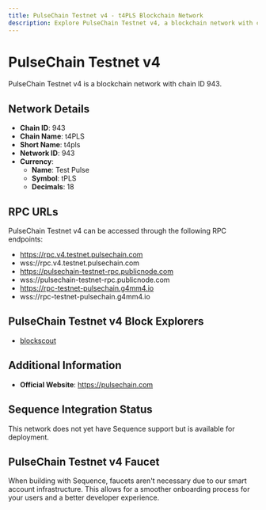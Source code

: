 ```yaml
--- 
title: PulseChain Testnet v4 - t4PLS Blockchain Network
description: Explore PulseChain Testnet v4, a blockchain network with chain ID 943. Learn about its native currency, Test Pulse, and how to interact with the network.
---
```


# PulseChain Testnet v4

PulseChain Testnet v4 is a blockchain network with chain ID 943.

## Network Details

- **Chain ID**: 943
- **Chain Name**: t4PLS
- **Short Name**: t4pls
- **Network ID**: 943
- **Currency**: 
  - **Name**: Test Pulse
  - **Symbol**: tPLS
  - **Decimals**: 18

## RPC URLs

PulseChain Testnet v4 can be accessed through the following RPC endpoints:

- https://rpc.v4.testnet.pulsechain.com
- wss://rpc.v4.testnet.pulsechain.com
- https://pulsechain-testnet-rpc.publicnode.com
- wss://pulsechain-testnet-rpc.publicnode.com
- https://rpc-testnet-pulsechain.g4mm4.io
- wss://rpc-testnet-pulsechain.g4mm4.io

## PulseChain Testnet v4 Block Explorers

- [blockscout](https://otter-testnet-pulsechain.g4mm4.io)

## Additional Information

- **Official Website**: https://pulsechain.com

## Sequence Integration Status

This network does not yet have Sequence support but is available for deployment.

## PulseChain Testnet v4 Faucet

When building with Sequence, faucets aren't necessary due to our smart account infrastructure. This allows for a smoother onboarding process for your users and a better developer experience.
